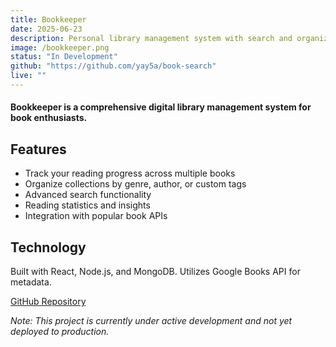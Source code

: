 ```yaml
---
title: Bookkeeper
date: 2025-06-23
description: Personal library management system with search and organization features.
image: /bookkeeper.png
status: "In Development"
github: "https://github.com/yay5a/book-search"
live: ""
---
```


#### Bookkeeper is a comprehensive digital library management system for book enthusiasts.

## Features

-   Track your reading progress across multiple books
-   Organize collections by genre, author, or custom tags
-   Advanced search functionality
-   Reading statistics and insights
-   Integration with popular book APIs

## Technology

Built with React, Node.js, and MongoDB. Utilizes Google Books API for metadata.

[GitHub Repository](https://github.com/yay5a/book-search)

_Note: This project is currently under active development and not yet deployed to production._
